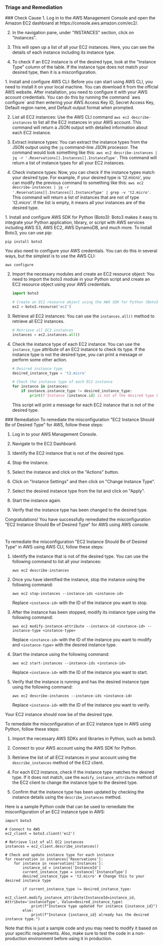 
### Triage and Remediation
<Tabs>

<Tab title='Cause'>
### Check Cause
<AccordionGroup>
<Accordion title='Using Console' defaultOpen='true'>
1. Log in to the AWS Management Console and open the Amazon EC2 dashboard at https://console.aws.amazon.com/ec2/.

2. In the navigation pane, under "INSTANCES" section, click on "Instances".

3. This will open up a list of all your EC2 instances. Here, you can see the details of each instance including its instance type.

4. To check if an EC2 instance is of the desired type, look at the "Instance Type" column of the table. If the instance type does not match your desired type, then it is a misconfiguration.
</Accordion>

<Accordion title='Using CLI'>
1. Install and configure AWS CLI: Before you can start using AWS CLI, you need to install it on your local machine. You can download it from the official AWS website. After installation, you need to configure it with your AWS account credentials. You can do this by running the command `aws configure` and then entering your AWS Access Key ID, Secret Access Key, Default region name, and Default output format when prompted.

2. List all EC2 instances: Use the AWS CLI command `aws ec2 describe-instances` to list all the EC2 instances in your AWS account. This command will return a JSON output with detailed information about each EC2 instance.

3. Extract instance types: You can extract the instance types from the JSON output using the `jq` command-line JSON processor. The command would look something like this: `aws ec2 describe-instances | jq -r '.Reservations[].Instances[].InstanceType'`. This command will return a list of instance types for all your EC2 instances.

4. Check instance types: Now, you can check if the instance types match your desired type. For example, if your desired type is 't2.micro', you can modify the previous command to something like this: `aws ec2 describe-instances | jq -r '.Reservations[].Instances[].InstanceType' | grep -v 't2.micro'`. This command will return a list of instances that are not of type 't2.micro'. If the list is empty, it means all your instances are of the desired type.
</Accordion>

<Accordion title='Using Python'>
1. Install and configure AWS SDK for Python (Boto3): Boto3 makes it easy to integrate your Python application, library, or script with AWS services including AWS S3, AWS EC2, AWS DynamoDB, and much more. To install Boto3, you can use pip:

   ```
   pip install boto3
   ```
   You also need to configure your AWS credentials. You can do this in several ways, but the simplest is to use the AWS CLI:

   ```
   aws configure
   ```

2. Import the necessary modules and create an EC2 resource object: You need to import the boto3 module in your Python script and create an EC2 resource object using your AWS credentials.

   ```python
   import boto3

   # Create an EC2 resource object using the AWS SDK for Python (Boto3)
   ec2 = boto3.resource('ec2')
   ```

3. Retrieve all EC2 instances: You can use the `instances.all()` method to retrieve all EC2 instances.

   ```python
   # Retrieve all EC2 instances
   instances = ec2.instances.all()
   ```

4. Check the instance type of each EC2 instance: You can use the `instance_type` attribute of an EC2 instance to check its type. If the instance type is not the desired type, you can print a message or perform some other action.

   ```python
   # Desired instance type
   desired_instance_type = 't2.micro'

   # Check the instance type of each EC2 instance
   for instance in instances:
       if instance.instance_type != desired_instance_type:
           print(f'Instance {instance.id} is not of the desired type ({desired_instance_type}). It is of type {instance.instance_type}.')
   ```
   This script will print a message for each EC2 instance that is not of the desired type.
</Accordion>

</AccordionGroup>
</Tab>
<Tab title='Remediation'>
### Remediation

<AccordionGroup>
<Accordion title='Using Console' defaultOpen='true'>
To remediate the misconfiguration "EC2 Instance Should Be of Desired Type" for AWS, follow these steps:

1. Log in to your AWS Management Console.

2. Navigate to the EC2 Dashboard.

3. Identify the EC2 instance that is not of the desired type.

4. Stop the instance.

5. Select the instance and click on the "Actions" button.

6. Click on "Instance Settings" and then click on "Change Instance Type".

7. Select the desired instance type from the list and click on "Apply".

8. Start the instance again.

9. Verify that the instance type has been changed to the desired type.

Congratulations! You have successfully remediated the misconfiguration "EC2 Instance Should Be of Desired Type" for AWS using AWS console.

#
</Accordion>

<Accordion title='Using CLI'>
To remediate the misconfiguration "EC2 Instance Should Be of Desired Type" in AWS using AWS CLI, follow these steps:

1. Identify the instance that is not of the desired type. You can use the following command to list all your instances:

   ```
   aws ec2 describe-instances
   ```

2. Once you have identified the instance, stop the instance using the following command:

   ```
   aws ec2 stop-instances --instance-ids <instance-id>
   ```

   Replace `<instance-id>` with the ID of the instance you want to stop.

3. After the instance has been stopped, modify its instance type using the following command:

   ```
   aws ec2 modify-instance-attribute --instance-id <instance-id> --instance-type <instance-type>
   ```

   Replace `<instance-id>` with the ID of the instance you want to modify and `<instance-type>` with the desired instance type.

4. Start the instance using the following command:

   ```
   aws ec2 start-instances --instance-ids <instance-id>
   ```

   Replace `<instance-id>` with the ID of the instance you want to start.

5. Verify that the instance is running and has the desired instance type using the following command:

   ```
   aws ec2 describe-instances --instance-ids <instance-id>
   ```

   Replace `<instance-id>` with the ID of the instance you want to verify.

Your EC2 instance should now be of the desired type.
</Accordion>

<Accordion title='Using Python'>
To remediate the misconfiguration of an EC2 instance type in AWS using Python, follow these steps:

1. Import the necessary AWS SDKs and libraries in Python, such as boto3.

2. Connect to your AWS account using the AWS SDK for Python.

3. Retrieve the list of all EC2 instances in your account using the `describe_instances` method of the EC2 client.

4. For each EC2 instance, check if the instance type matches the desired type. If it does not match, use the `modify_instance_attribute` method of the EC2 client to change the instance type to the desired type.

5. Confirm that the instance type has been updated by checking the instance details using the `describe_instances` method.

Here is a sample Python code that can be used to remediate the misconfiguration of an EC2 instance type in AWS:

```
import boto3

# Connect to AWS
ec2_client = boto3.client('ec2')

# Retrieve list of all EC2 instances
instances = ec2_client.describe_instances()

# Check and update instance type for each instance
for reservation in instances['Reservations']:
    for instance in reservation['Instances']:
        instance_id = instance['InstanceId']
        current_instance_type = instance['InstanceType']
        desired_instance_type = 't2.micro' # Change this to your desired instance type
        
        if current_instance_type != desired_instance_type:
            ec2_client.modify_instance_attribute(InstanceId=instance_id, Attribute='instanceType', Value=desired_instance_type)
            print(f"Instance type updated for instance {instance_id}")
        else:
            print(f"Instance {instance_id} already has the desired instance type.")
```

Note that this is just a sample code and you may need to modify it based on your specific requirements. Also, make sure to test the code in a non-production environment before using it in production.
</Accordion>

</AccordionGroup>
</Tab>
</Tabs>
